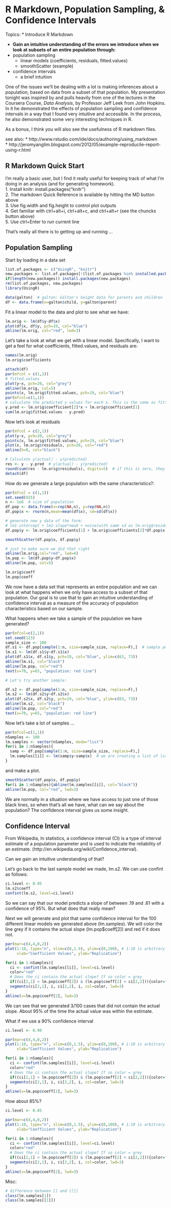 R Markdown, Population Sampling, & Confidence Intervals
========================================================
Topics:
* Introduce R Markdown

* **Gain an intuitive understanding of the errors we introduce when we look at subsets of an entire population through:**  
* population sampling  
  * linear models (coefficients, residuals, fitted.values)  
  * smoothScatter (example)
* confidence intervals
  * a brief intuition

One of the issues we'll be dealing with a lot is making inferences about a population, based on data from a subset of that population. My presentation tonight was inspired by and pulls heavily from one of the lectures in the Coursera Course, *Data Analysis*, by Professor Jeff Leek from John Hopkins. In it he demonstrated the effects of population sampling and confidence intervals in a way that I found very intuitive and accessible. In the process, he also demonstrated some very interesting techniques in R.

As a bonus, I think you will also see the usefulness of R markdown files.

see also:
* http://www.rstudio.com/ide/docs/authoring/using_markdown  
* http://jeromyanglim.blogspot.com/2012/05/example-reproducile-report-using-r.html  

R Markdown Quick Start
----------------------

I'm really a basic user, but I find it really useful for keeping track of what I'm doing in an analysis (and for generating homework).  
1. Install knitr: install.packages("knitr")  
2. The markdown Quick Reference is available by hitting the MD button above  
3. Use fig.width and fig.height to control plot outputs  
4. Get familiar with ctrl+alt+i, ctrl+alt+c, and ctrl+alt+r (see the chuncks button above)  
5. Use ctrl+Enter to run current line



That's really all there is to getting up and running ...

Population Sampling
-------------------

Start by loading in a data set

```r
list.of.packages <- c("UsingR", "knitr")
new.packages <- list.of.packages[!(list.of.packages %in% installed.packages()[,"Package"])]
if(length(new.packages)) install.packages(new.packages)
rm(list.of.packages, new.packages)
library(UsingR)

data(galton)  # galton: Galton's height data for parents and children
df <- data.frame(x=galton$child, y=galton$parent)
```


Fit a linear model to the data and plot to see what we have:

```r
lm.orig <- lm(df$y~df$x)
plot(df$x, df$y, pch=19, col="blue")
abline(lm.orig, col="red", lwd=3)
```

Let's take a look at what we get with a linear model. Specifically, I want to  get a feel for what coefficients, fitted.values, and residuals are:

```r
names(lm.orig)
lm.orig$coefficients
```


```r
attach(df)
par(mfcol = c(1,1))
# fitted.values
plot(y~x, pch=20, col="grey")
abline(lm.orig, col=5)
points(x, lm.orig$fitted.values, pch=19, col="blue")
par(mfcol=c(1,1))
# calculate the predicted y values for each x. This is the same as fitted.values
y.pred <- lm.orig$coefficient[2]*x + lm.orig$coefficient[1]
sum(lm.orig$fitted.values - y.pred)
```

Now let's look at residuals

```r
par(mfcol = c(2,1))
plot(y~x, pch=20, col="grey")
points(x, lm.orig$fitted.values, pch=19, col="blue")
plot(x, lm.orig$residuals, pch=20, col="red")
abline(h=0, col="black")

# Calculate y(actual) - y(predicted)
res <- y - y.pred  # y(actual) - y(predicted)
round(sum(res - lm.orig$residuals), digits=5)  # if this is zero, they are the same
detach(df)
```


How do we generate a large population with the same characteristics?:

```r
par(mfcol = c(1,1))
set.seed(925)
n <- 1e6  # size of population
df.pop <- data.frame(x=rep(NA,n), y=rep(NA,n))
df.pop$x <- rnorm(n,mean=mean(df$x), sd=sd(df$x))

# generate new y data of the form:  
# lm1-intercept + lm1-slope*newX + noise(with same sd as lm.orig$residuals)
df.pop$y <- lm.orig$coefficients[1] + lm.orig$coefficients[2]*df.pop$x + rnorm(n, mean=0, sd=sd(lm.orig$residuals))

smoothScatter(df.pop$x, df.pop$y)

# just to make sure we did that right
abline(lm.orig,col="red", lwd=4)
lm.pop <- lm(df.pop$y~df.pop$x)
abline(lm.pop, col=5)

lm.orig$coeff
lm.pop$coeff
```

We now have a data set that represents an entire population and we can look at what happens when we only have access to a subset of that population. Our goal is to use that to gain an intuitive understanding of confidence interval as a measure of the accuracy of population characteristics based on our sample.

What happens when we take a sample of the population we have generated?

```r
par(mfcol=c(2,1))
set.seed(123)
sample_size <- 100
df.s1 <- df.pop[sample(1:n, size=sample_size, replace=F),]  # sample pulls from the supplied vector with equal probability
lm.s1 <- lm(df.s1$y~df.s1$x)
plot(df.s1$x, df.s1$y, pch=19, col="blue", ylim=c(63, 73))
abline(lm.s1, col="black")
abline(lm.pop, col="red")
text(x=70, y=65, "population: red line")

# Let's try another sample:

df.s2 <- df.pop[sample(1:n, size=sample_size, replace=F),]
lm.s2 <- lm(df.s2$y~df.s2$x)
plot(df.s2$x, df.s2$y, pch=19, col="blue", ylim=c(63, 73))
abline(lm.s2, col="black")
abline(lm.pop, col="red")
text(x=70, y=65, "population: red line")
```

Now let's take a lot of samples ...

```r
par(mfcol=c(1,1))
nSamples <- 100
lm.samples <- vector(nSamples, mode="list")
for(i in 1:nSamples){
  samp <- df.pop[sample(1:n, size=sample_size, replace=F),]
  lm.samples[[i]] <- lm(samp$y~samp$x)  # we are creating a list of linear models
}
```

and make a plot.

```r
smoothScatter(df.pop$x, df.pop$y)
for(i in 1:nSamples){abline(lm.samples[[i]], col="black")}
abline(lm.pop, col="red", lwd=3)
```

We are normally in a situation where we have access to just one of those black lines, so when that's all we have, what can we say about the population? The confidence interval gives us some insight.

Confidence Interval
-------------------

From Wikipedia, In statistics, a confidence interval (CI) is a type of interval estimate of a population parameter and is used to indicate the reliability of an estimate. (http://en.wikipedia.org/wiki/Confidence_interval).

Can we gain an intuitive understanding of that?

Let's go back to the last sample model we made, lm.s2. We can use confint as follows:

```r
ci.level <- 0.95
lm.s2$coeff
confint(lm.s2, level=ci.level)
```

So we can say that our model predicts a slope of between .19 and .61 with a confidence of 95%.
But what does that really mean?

Next we will generate and plot that same confidence interval for the 100 different linear models we generated above (lm.samples). We will color the line grey if it contains the actual slope (lm.pop$coeff[2]) and red if it does not.

```r

par(mar=c(4,4,0,2))
plot(1:10, type="n", xlim=c(0,1.5), ylim=c(0,100), # 1:10 is arbitrary
     xlab="Coefficient Values", ylab="Replication")

for(i in 1:nSamples){
  ci <- confint(lm.samples[[i]], level=ci.level)
  color="red"
  # Does the ci contain the actual slope? If so color = grey
  if((ci[2,1] < lm.pop$coeff[2]) & (lm.pop$coeff[2] < ci[2,2])){color="grey"}
  segments(ci[2,1], i, ci[2,2], i, col=color, lwd=3)
}
abline(v=lm.pop$coeff[2], lwd=3)
```
We can see that we generated 3/100 cases that did not contain the actual slope. About 95% of the time the actual value was within the estimate.

What if we use a 90% confidence interval

```r
ci.level <- 0.90

par(mar=c(4,4,0,2))
plot(1:10, type="n", xlim=c(0,1.5), ylim=c(0,100), # 1:10 is arbitrary
     xlab="Coefficient Values", ylab="Replication")

for(i in 1:nSamples){
  ci <- confint(lm.samples[[i]], level=ci.level)
  color="red"
  # Does the ci contain the actual slope? If so color = grey
  if((ci[2,1] < lm.pop$coeff[2]) & (lm.pop$coeff[2] < ci[2,2])){color="grey"}
  segments(ci[2,1], i, ci[2,2], i, col=color, lwd=3)
}
abline(v=lm.pop$coeff[2], lwd=3)
```

How about 85%?

```r
ci.level <- 0.85

par(mar=c(4,4,0,2))
plot(1:10, type="n", xlim=c(0,1.5), ylim=c(0,100), # 1:10 is arbitrary
     xlab="Coefficient Values", ylab="Replication")

for(i in 1:nSamples){
  ci <- confint(lm.samples[[i]], level=ci.level)
  color="red"
  # Does the ci contain the actual slope? If so color = grey
  if((ci[2,1] < lm.pop$coeff[2]) & (lm.pop$coeff[2] < ci[2,2])){color="grey"}
  segments(ci[2,1], i, ci[2,2], i, col=color, lwd=3)
}
abline(v=lm.pop$coeff[2], lwd=3)
```

Misc:

```r
# difference between [] and [[]]
class(lm.samples[1])
class(lm.samples[[1]])
```



